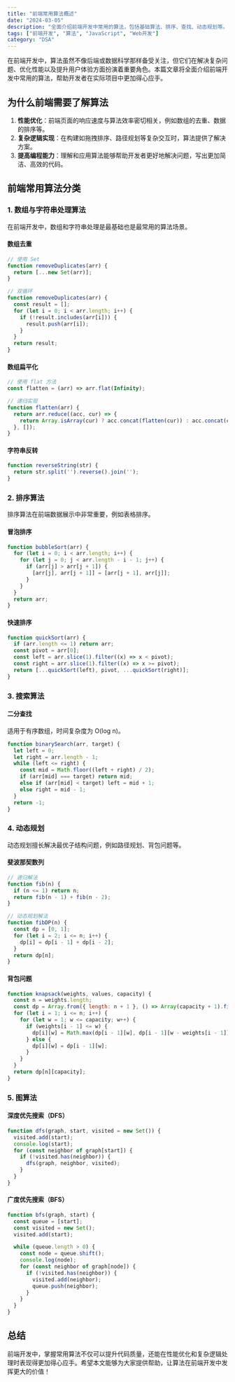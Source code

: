 ```yaml
---
title: "前端常用算法概述"
date: "2024-03-05"
description: "全面介绍前端开发中常用的算法，包括基础算法、排序、查找、动态规划等。"
tags: ["前端开发", "算法", "JavaScript", "Web开发"]
category: "DSA"
---
```


在前端开发中，算法虽然不像后端或数据科学那样备受关注，但它们在解决复杂问题、优化性能以及提升用户体验方面扮演着重要角色。本篇文章将全面介绍前端开发中常用的算法，帮助开发者在实际项目中更加得心应手。

## 为什么前端需要了解算法

1. **性能优化**：前端页面的响应速度与算法效率密切相关，例如数组的去重、数据的排序等。
2. **复杂逻辑实现**：在构建如拖拽排序、路径规划等复杂交互时，算法提供了解决方案。
3. **提高编程能力**：理解和应用算法能够帮助开发者更好地解决问题，写出更加简洁、高效的代码。

## 前端常用算法分类

### 1. 数组与字符串处理算法

在前端开发中，数组和字符串处理是最基础也是最常用的算法场景。

#### 数组去重

```javascript
// 使用 Set
function removeDuplicates(arr) {
  return [...new Set(arr)];
}

// 双循环
function removeDuplicates(arr) {
  const result = [];
  for (let i = 0; i < arr.length; i++) {
    if (!result.includes(arr[i])) {
      result.push(arr[i]);
    }
  }
  return result;
}
```

#### 数组扁平化

```javascript
// 使用 flat 方法
const flatten = (arr) => arr.flat(Infinity);

// 递归实现
function flatten(arr) {
  return arr.reduce((acc, cur) => {
    return Array.isArray(cur) ? acc.concat(flatten(cur)) : acc.concat(cur);
  }, []);
}
```

#### 字符串反转

```javascript
function reverseString(str) {
  return str.split('').reverse().join('');
}
```

### 2. 排序算法

排序算法在前端数据展示中非常重要，例如表格排序。

#### 冒泡排序

```javascript
function bubbleSort(arr) {
  for (let i = 0; i < arr.length; i++) {
    for (let j = 0; j < arr.length - i - 1; j++) {
      if (arr[j] > arr[j + 1]) {
        [arr[j], arr[j + 1]] = [arr[j + 1], arr[j]];
      }
    }
  }
  return arr;
}
```

#### 快速排序

```javascript
function quickSort(arr) {
  if (arr.length <= 1) return arr;
  const pivot = arr[0];
  const left = arr.slice(1).filter((x) => x < pivot);
  const right = arr.slice(1).filter((x) => x >= pivot);
  return [...quickSort(left), pivot, ...quickSort(right)];
}
```

### 3. 搜索算法

#### 二分查找

适用于有序数组，时间复杂度为 O(log n)。

```javascript
function binarySearch(arr, target) {
  let left = 0;
  let right = arr.length - 1;
  while (left <= right) {
    const mid = Math.floor((left + right) / 2);
    if (arr[mid] === target) return mid;
    else if (arr[mid] < target) left = mid + 1;
    else right = mid - 1;
  }
  return -1;
}
```

### 4. 动态规划

动态规划擅长解决最优子结构问题，例如路径规划、背包问题等。

#### 斐波那契数列

```javascript
// 递归解法
function fib(n) {
  if (n <= 1) return n;
  return fib(n - 1) + fib(n - 2);
}

// 动态规划解法
function fibDP(n) {
  const dp = [0, 1];
  for (let i = 2; i <= n; i++) {
    dp[i] = dp[i - 1] + dp[i - 2];
  }
  return dp[n];
}
```

#### 背包问题

```javascript
function knapsack(weights, values, capacity) {
  const n = weights.length;
  const dp = Array.from({ length: n + 1 }, () => Array(capacity + 1).fill(0));
  for (let i = 1; i <= n; i++) {
    for (let w = 1; w <= capacity; w++) {
      if (weights[i - 1] <= w) {
        dp[i][w] = Math.max(dp[i - 1][w], dp[i - 1][w - weights[i - 1]] + values[i - 1]);
      } else {
        dp[i][w] = dp[i - 1][w];
      }
    }
  }
  return dp[n][capacity];
}
```

### 5. 图算法

#### 深度优先搜索（DFS）

```javascript
function dfs(graph, start, visited = new Set()) {
  visited.add(start);
  console.log(start);
  for (const neighbor of graph[start]) {
    if (!visited.has(neighbor)) {
      dfs(graph, neighbor, visited);
    }
  }
}
```

#### 广度优先搜索（BFS）

```javascript
function bfs(graph, start) {
  const queue = [start];
  const visited = new Set();
  visited.add(start);

  while (queue.length > 0) {
    const node = queue.shift();
    console.log(node);
    for (const neighbor of graph[node]) {
      if (!visited.has(neighbor)) {
        visited.add(neighbor);
        queue.push(neighbor);
      }
    }
  }
}
```

## 总结

前端开发中，掌握常用算法不仅可以提升代码质量，还能在性能优化和复杂逻辑处理时表现得更加得心应手。希望本文能够为大家提供帮助，让算法在前端开发中发挥更大的价值！
